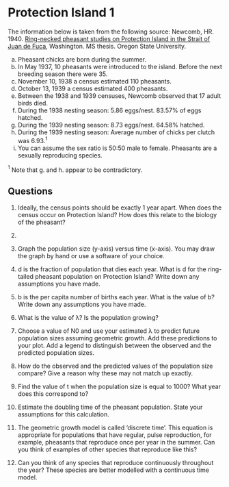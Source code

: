 # Protection Island 1

The information below is taken from the following source:
Newcomb, HR. 1940. [Ring-necked pheasant studies on Protection Island in the Strait of Juan de Fuca](https://ir.library.oregonstate.edu/concern/graduate_thesis_or_dissertations/js956j801?locale=en), Washington. MS thesis. Oregon State University.

a.	Pheasant chicks are born during the summer.
b.	In May 1937, 10 pheasants were introduced to the island. Before the next breeding season there were 35.
c.	November 10, 1938 a census estimated 110 pheasants.
d.	October 13, 1939 a census estimated 400 pheasants.
e.	Between the 1938 and 1939 censuses, Newcomb observed that 17 adult birds died.
f.	During the 1938 nesting season: 5.86 eggs/nest. 83.57% of eggs hatched.
g.	During the 1939 nesting season: 8.73 eggs/nest. 64.58% hatched.
h.	During the 1939 nesting season: Average number of chicks per clutch was 6.93.$^1$ 
i.	You can assume the sex ratio is 50:50 male to female. Pheasants are a sexually reproducing species.

$^1$ Note that g. and h. appear to be contradictory.

## Questions

1.	Ideally, the census points should be exactly 1 year apart. When does the census occur on Protection Island? How does this relate to the biology of the pheasant?

2.

2.	Graph the population size (y-axis) versus time (x-axis). You may draw the graph by hand or use a software of your choice. 

3.	d is the fraction of population that dies each year. What is d for the ring-tailed pheasant population on Protection Island? Write down any assumptions you have made.
4.	b is the per capita number of births each year. What is the value of b? Write down any assumptions you have made.
5.	What is the value of λ? Is the population growing?
6.	Choose a value of N0 and use your estimated λ to predict future population sizes assuming geometric growth. Add these predictions to your plot. Add a legend to distinguish between the observed and the predicted population sizes.
7.	How do the observed and the predicted values of the population size compare? Give a reason why these may not match up exactly.
8.	Find the value of t when the population size is equal to 1000? What year does this correspond to?
9.	Estimate the doubling time of the pheasant population. State your assumptions for this calculation.
10.	The geometric growth model is called ‘discrete time’. This equation is appropriate for populations that have regular, pulse reproduction, for example, pheasants that reproduce once per year in the summer. Can you think of examples of other species that reproduce like this?
11.	Can you think of any species that reproduce continuously throughout the year? These species are better modelled with a continuous time model.
